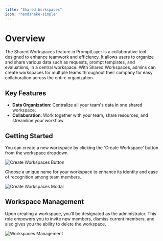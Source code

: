```yaml
---
title: "Shared Workspaces"
icon: "handshake-simple"
---
```


# Overview

The Shared Workspaces feature in PromptLayer is a collaborative tool designed to enhance teamwork and efficiency. It allows users to organize and share various data such as requests, prompt templates, and evaluations, in a central workspace. With Shared Workspaces, admins can create workspaces for multiple teams throughout their company for easy collaboration across the entire organization.

## Key Features

- **Data Organization**: Centralize all your team's data in one shared workspace.
- **Collaboration**: Work together with your team, share resources, and streamline your workflow.

## Getting Started

You can create a new workspace by clicking the 'Create Workspace' button from the workspace dropdown.

![Create Workspaces Button](/images/workspaces-create-button.png)

Choose a unique name for your workspace to enhance its identity and ease of recognition among team members.

![Create Workspaces Modal](/images/workspaces-create-modal.png)

## Workspace Management

Upon creating a workspace, you'll be designated as the administrator. This role empowers you to invite new members, dismiss current members, and also gives you the ability to delete the workspace.

![Workspaces Management](/images/workspaces-management.png)
